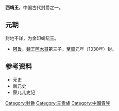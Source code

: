 {{expand|time=2010-01-04T04:04:15+00:00}}
{{intromissing|time=2010-01-04T04:04:15+00:00}}
'''西靖王'''，中国古代封爵之一。
==元朝==
封地不详，为金印螭纽王。
*[[阿鲁|阿鲁]]，[[魏王|魏王]][[阿木哥|阿木哥]]第三子，[[至顺|至顺]]元年（1330年）封。
==参考资料==
*元史
*新元史
*蒙兀儿史记

{{元朝藩王}}

[[Category:封爵|Category:封爵]]
[[Category:元贵族|Category:元贵族]]
[[Category:中國貴族|Category:中國貴族]]